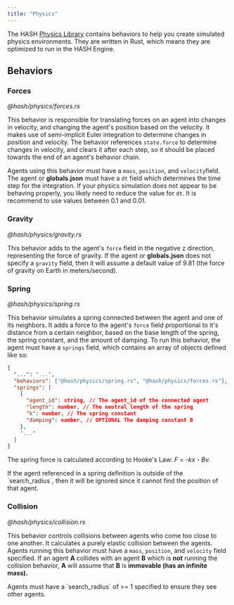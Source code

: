 ```yaml
---
title: "Physics"
---
```


The HASH [Physics Library](https://simulation.hash.ai/@hash/physics) contains behaviors to help you create simulated physics environments. They are written in Rust, which means they are optimized to run in the HASH Engine.

## Behaviors

### Forces

_@hash/physics/forces.rs_

This behavior is responsible for translating forces on an agent into changes in velocity, and changing the agent's position based on the velocity. It makes use of semi-implicit Euler integration to determine changes in position and velocity. The behavior references `state.force` to determine changes in velocity, and clears it after each step, so it should be placed towards the end of an agent's behavior chain.

Agents using this behavior must have a `mass`, `position`, and `velocity`field. The agent or **globals.json** must have a `dt` field which determines the time step for the integration. If your physics simulation does not appear to be behaving properly, you likely need to reduce the value for `dt`. It is recommend to use values between 0.1 and 0.01.

### Gravity

_@hash/physics/gravity.rs_

This behavior adds to the agent's `force` field in the negative z direction, representing the force of gravity. If the agent or **globals.json** does not specify a `gravity` field, then it will assume a default value of 9.81 \(the force of gravity on Earth in meters/second\).

### Spring

_@hash/physics/spring.rs_

This behavior simulates a spring connected between the agent and one of its neighbors. It adds a force to the agent's `force` field proportional to it's distance from a certain neighbor, based on the base length of the spring, the spring constant, and the amount of damping. To run this behavior, the agent must have a `springs` field, which contains an array of objects defined like so:

```json
{
  "...": "...",
  "behaviors": ["@hash/physics/spring.rs", "@hash/physics/forces.rs"],
  "springs": [
    {
      "agent_id": string, // The agent_id of the connected agent
      "length": number, // The neutral length of the spring
      "k": number, // The spring constant
      "damping": number, // OPTIONAL The damping constant B
    },
    "..."
  ]
}
```

The spring force is calculated according to Hooke's Law: _F = -kx - Bv._

<Hint style="warning">
  If the agent referenced in a spring definition is outside of the
  `search_radius`, then it will be ignored since it cannot find the position of
  that agent.
</Hint>

### Collision

_@hash/physics/collision.rs_

This behavior controls collisions between agents who come too close to one another. It calculates a purely elastic collision between the agents. Agents running this behavior must have a `mass`, `position`, and `velocity` field specified. If an agent **A** collides with an agent **B** which is **not** running the collision behavior, **A** will assume that **B** is **immovable \(has an infinite mass\).**

<Hint style="warning">
  Agents must have a `search_radius` of &gt;= 1 specified to ensure they see
  other agents.
</Hint>
